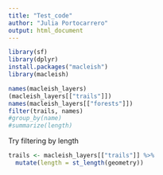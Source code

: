 ```yaml
---
title: "Test_code"
author: "Julia Portocarrero"
output: html_document
---
```

```r
library(sf)
library(dplyr)
install.packages("macleish")
library(macleish)
```

```r
names(macleish_layers)
(macleish_layers[["trails"]])
names(macleish_layers[["forests"]])
filter(trails, names)
#group_by(name)
#summarize(length)
```

Try filtering by length
```r
trails <- macleish_layers[["trails"]] %>%
  mutate(length = st_length(geometry))
```

